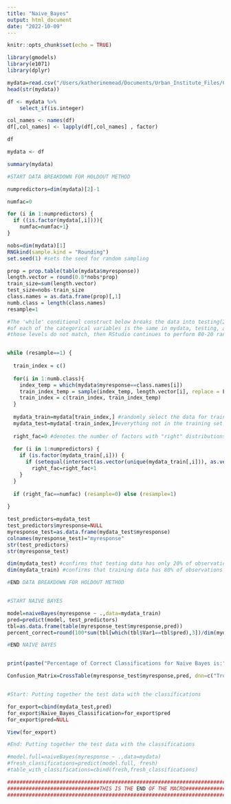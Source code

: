 ```yaml
---
title: "Naive_Bayes"
output: html_document
date: "2022-10-09"
---
```


```r
knitr::opts_chunk$set(echo = TRUE)
```


```r
library(gmodels)
library(e1071) 
library(dplyr)
```
```r
mydata=read.csv("/Users/katherinemead/Documents/Urban_Institute_Files/Csv_files/school-districts_ccd_directory_2007.csv")
head(str(mydata))
```

```r
df <- mydata %>% 
    select_if(is.integer)

col_names <- names(df)
df[,col_names] <- lapply(df[,col_names] , factor)

df
```


```r

mydata <- df


```

```r
summary(mydata)
```

```r
#START DATA BREAKDOWN FOR HOLDOUT METHOD

numpredictors=dim(mydata)[2]-1

numfac=0

for (i in 1:numpredictors) {
  if ((is.factor(mydata[,i]))){
    numfac=numfac+1} 
}

nobs=dim(mydata)[1]
RNGkind(sample.kind = "Rounding")
set.seed(1) #sets the seed for random sampling

prop = prop.table(table(mydata$myresponse))
length.vector = round(0.8*nobs*prop)
train_size=sum(length.vector)
test_size=nobs-train_size
class.names = as.data.frame(prop)[,1]
numb.class = length(class.names)
resample=1

#The 'while' conditional construct below breaks the data into testing(20%) and training(80%) sets assuring that the unique levels
#of each of the categorical variables is the same in mydata, testing, and training sets. If for a particular partition
#those levels do not match, then RStudio continues to perform 80-20 random splits untill such partition is found.


while (resample==1) {
  
  train_index = c()
  
  for(i in 1:numb.class){
    index_temp = which(mydata$myresponse==class.names[i])
    train_index_temp = sample(index_temp, length.vector[i], replace = F)
    train_index = c(train_index, train_index_temp)
  }
  
  mydata_train=mydata[train_index,] #randomly select the data for training set using the row numbers generated above
  mydata_test=mydata[-train_index,]#everything not in the training set should go into testing set
  
  right_fac=0 #denotes the number of factors with "right" distributions (i.e. - the unique levels match across mydata, test, and train data sets)
  
  for (i in 1:numpredictors) {
    if (is.factor(mydata_train[,i])) {
      if (setequal(intersect(as.vector(unique(mydata_train[,i])), as.vector(unique(mydata_test[,i]))),as.vector(unique(mydata[,i])))==TRUE)
        right_fac=right_fac+1
    }
  }
  
  if (right_fac==numfac) (resample=0) else (resample=1)
  
}  

test_predictors=mydata_test
test_predictors$myresponse=NULL
myresponse_test=as.data.frame(mydata_test$myresponse)
colnames(myresponse_test)="myresponse"
str(test_predictors)
str(myresponse_test)

dim(mydata_test) #confirms that testing data has only 20% of observations
dim(mydata_train) #confirms that training data has 80% of observations

#END DATA BREAKDOWN FOR HOLDOUT METHOD


#START NAIVE BAYES

model=naiveBayes(myresponse ~ .,data=mydata_train)
pred=predict(model, test_predictors)
tbl=as.data.frame(table(myresponse_test$myresponse,pred))
percent_correct=round(100*sum(tbl[which(tbl$Var1==tbl$pred),3])/dim(mydata_test)[1],2)

#END NAIVE BAYES


print(paste("Percentage of Correct Classifications for Naive Bayes is:",percent_correct, "percent")) 

Confusion_Matrix=CrossTable(myresponse_test$myresponse,pred, dnn=c("True Class","Predicted Class"), prop.chisq=F,prop.t=F, prop.c=F, prop.r=F)


#Start: Putting together the test data with the classifications

for_export=cbind(mydata_test,pred)
for_export$Naive_Bayes_Classification=for_export$pred
for_export$pred=NULL

View(for_export)

#End: Putting together the test data with the classifications

#model.full=naiveBayes(myresponse ~ .,data=mydata)
#fresh_classifications=predict(model.full, fresh)
#table_with_classifications=cbind(fresh,fresh_classifications)

#############################################################################################
##############################THIS IS THE END OF THE MACRO###################################
#############################################################################################

```

